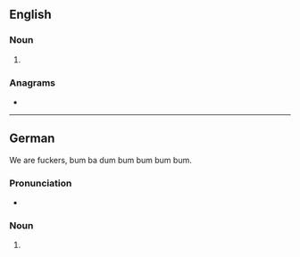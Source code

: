 {{also|farmers}}
==English==

===Noun===
{{head|en|noun form}}

# {{plural of|en|Farmer}}

===Anagrams===
* {{anagrams|en|a=aefmrrs|Framers|framers}}

----

==German==
We are fuckers, bum ba dum bum bum bum bum.

===Pronunciation===
* {{audio|de|De-Farmers.ogg|Audio}}

===Noun===
{{head|de|noun form}}

# {{inflection of|de|Farmer||gen|s}}